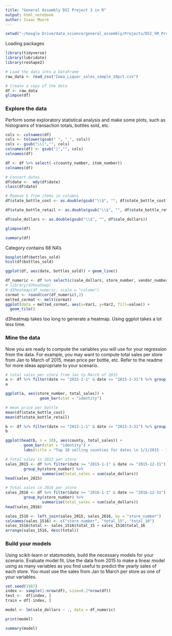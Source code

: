 ```yaml
---
title: "General Assembly DSI Project 3 in R"
output: html_notebook
author: Isaac Moore
---
```

```r
setwd("~/Google Drive/data_science/general_assembly/Projects/DSI_SM_Project3")
```
Loading packages
```r
library(tidyverse)
library(lubridate)
library(reshape2)
```
```r
# Load the data into a DataFrame
raw_data <- read_csv("Iowa_Liquor_sales_sample_10pct.csv")
```
```r
# Create a copy of the data
df <- raw_data
glimpse(df)
```

### Explore the data
Perform some exploratory statistical analysis and make some plots, such as histograms of transaction totals, bottles sold, etc.
```r
cols <- colnames(df)
cols <- tolower(gsub(" ", "_", cols))
cols <- gsub("\\(","", cols)
colnames(df) <- gsub(")","", cols)
colnames(df)
```

```r
df <- df %>% select(-c(county_number, item_number))
colnames(df)
```
```r
# Convert dates
df$date <-  mdy(df$date)
class(df$date)
```
```r
# Remove $ from items in columns
df$state_bottle_cost <- as.double(gsub("\\$", "", df$state_bottle_cost))

df$state_bottle_retail <- as.double(gsub("\\$", "", df$state_bottle_retail))

df$sale_dollars <- as.double(gsub("\\$", "", df$sale_dollars))
```

```r
glimpse(df)
```
```r
summary(df)
```
Category contains 68 NA's 
```r
boxplot(df$bottles_sold)
hist(df$bottles_sold)
```

```r
ggplot(df, aes(date, bottles_sold)) + geom_line()
```

```r
df_numeric <- df %>% select(c(sale_dollars, store_number, vendor_number, bottle_volume_ml, bottles_sold, volume_sold_liters, volume_sold_gallons))
# library(d3heatmap)
# d3heatmap(df_numeric, scale = "column")
cormat <- round(cor(df_numeric),2)
melted_cormat <- melt(cormat)
ggplot(data = melted_cormat, aes(x=Var1, y=Var2, fill=value)) + 
  geom_tile()
```
d3heatmap takes too long to generate a heatmap. Using ggplot takes a lot less time.

### Mine the data
Now you are ready to compute the variables you will use for your regression from the data. For example, you may want to compute total sales per store from Jan to March of 2015, mean price per bottle, etc. Refer to the readme for more ideas appropriate to your scenario.

```r
# total sales per store from Jan to March of 2015
a <- df %>% filter(date >= "2015-1-1" & date <= "2015-3-31") %>% group_by(store_number) %>% summarise(total_sales = sum(sale_dollars)) %>% arrange(desc(total_sales))
a
```
```r
ggplot(a, aes(store_number, total_sales)) +
               geom_bar(stat = "identity")
```

```r
# mean price per bottle
mean(df$state_bottle_cost)
mean(df$state_bottle_retail)
```

```r
b <- df %>% filter(date >= "2015-1-1" & date <= "2015-3-31") %>% group_by(county) %>% summarise(total_sales = sum(sale_dollars)) %>% arrange(desc(total_sales))
b
```

```r
ggplot(head(b, n = 10), aes(county, total_sales)) + 
        geom_bar(stat = "identity") + 
        labs(title = "Top 10 selling counties for dates \n 1/1/2015 - 3/31/2015", x = "County", y = "Total Sales")
```

```r
# Total sales in 2015 per store
sales_2015 <- df %>% filter(date >= "2015-1-1" & date <= "2015-12-31") %>% 
        group_by(store_number) %>%
                summarise(total_sales = sum(sale_dollars))
head(sales_2015)
```

```r
# Total sales in 2016 per store
sales_2016 <- df %>% filter(date >= "2016-1-1" & date <= "2016-12-31") %>% 
        group_by(store_number) %>%
                summarise(total_sales = sum(sale_dollars))
head(sales_2016)
```

```r
sales_1516 <- left_join(sales_2015, sales_2016, by = "store_number")
colnames(sales_1516) <- c("store_number", "total_15", "total_16")
sales_1516$total <- sales_1516$total_15 + sales_1516$total_16
arrange(sales_1516, desc(total))
```

### Build your models
Using scikit-learn or statsmodels, build the necessary models for your scenario. Evaluate model fit.
Use the data from 2015 to make a linear model using as many variables as you find useful to predict the yearly sales of each store. You must use the sales from Jan to March per store as one of your variables.

```r
set.seed(1987)
index <- sample(1:nrow(df), size=0.2*nrow(df))
test <-  df[index, ]
train = df[-index, ]

model <- lm(sale_dollars ~ ., data = df_numeric)

print(model)

```

```r
summary(model)
```


